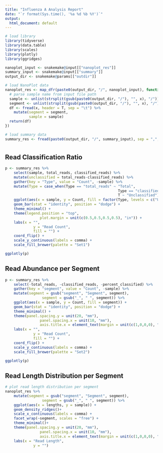 ```yaml
---
title: "Influenza A Analysis Report"
date: "`r format(Sys.time(), '%a %d %b %Y')`"
output:
  html_document: default
---
```


```r
# load library
library(tidyverse)
library(data.table)
library(scales)
library(plotly)
library(ggridges)
```

```r
nanoplot_input <- snakemake@input[["nanoplot_res"]]
summary_input <- snakemake@input[["summary"]]
output_dir <- snakemake@params[["outdir"]]
```

```r
# load NanoPlot data
nanoplot_res <- map_dfr(paste0(output_dir, "/", nanoplot_input), function(x) {
  # parse sample name from input file path
  sample <- unlist(strsplit(gsub(paste0(output_dir, "/"), "", x), "/"))[1]
  segment <- unlist(strsplit(gsub(paste0(output_dir, "/"), "", x), "/"))[3]
  df <- fread(x, header = T, sep = "\t") %>%
    mutate(segment = segment,
           sample = sample)
  return(df)
})

# load summary data
summary_res <- fread(paste0(output_dir, "/", summary_input), sep = ",", header = T)
```

# {.tabset .tabset-fade}
## Read Classification Ratio
```r
p <- summary_res %>% 
	select(sample, total_reads, classified_reads) %>% 
	mutate(unclassified = total_reads-classified_reads) %>% 
	gather(key = "Type", value = "Count", -sample) %>% 
	mutate(Type = case_when(Type == "total_reads" ~ "Total",
													Type == "classified_reads" ~ "Classified",
													T ~ "Unclassified")) %>% 
	ggplot(aes(x = sample, y = Count, fill = factor(Type, levels = c("Unclassified", "Classified", "Total")))) +
	geom_bar(stat = "identity", position = "dodge") +
	theme_minimal() +
	theme(legend.position = "top",
				plot.margin = unit(c(0.5,0.5,0.5,0.5), "in")) +
	labs(x = "",
			 y = "Read Count",
			 fill = "") +
	coord_flip() +
	scale_y_continuous(labels = comma) +
	scale_fill_brewer(palette = "Set1")

ggplotly(p)

```

## Read Abundance per Segment
```r
p <- summary_res %>% 
	select(-total_reads, -classified_reads, -percent_classified) %>% 
	gather(key = "segment", value = "Count", -sample) %>% 
	mutate(segment = gsub("segment", "Segment", segment),
				 segment = gsub("_", " ", segment)) %>% 
	ggplot(aes(x = sample, y = Count, fill = segment)) +
	geom_bar(stat = "identity", position = "dodge") +
	theme_minimal() +
	theme(panel.spacing.y = unit(20, "mm"),
				panel.spacing.x = unit(10, "mm"),
				axis.title.x = element_text(margin = unit(c(1,0,0,0), "cm")))+
	labs(x = "",
			 y = "Read Count",
			 fill = "") +
	coord_flip() +
	scale_y_continuous(labels = comma) +
	scale_fill_brewer(palette = "Set2")

ggplotly(p)
```

## Read Length Distribution per Segment
```r
# plot read length distribution per segment
nanoplot_res %>% 
	mutate(segment = gsub("segment", "Segment", segment),
				 segment = gsub("_", " ", segment)) %>% 
	ggplot(aes(x = lengths, y = sample)) +
	geom_density_ridges()+
	scale_x_continuous(labels = comma) +
	facet_wrap(~segment, scales = "free") +
	theme_minimal()+
	theme(panel.spacing.y = unit(20, "mm"),
				panel.spacing.x = unit(10, "mm"),
				axis.title.x = element_text(margin = unit(c(1,0,0,0), "cm")))+
	labs(x = "Read Length",
			 y = "")
```